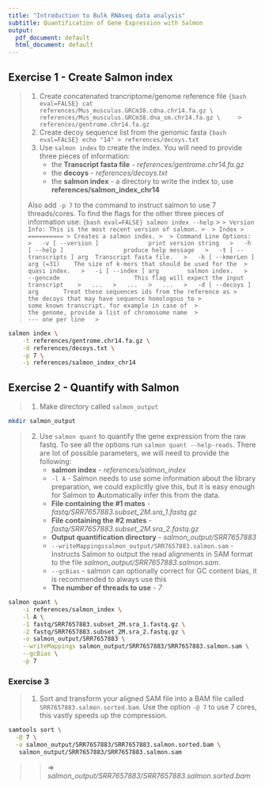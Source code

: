 ```yaml
---
title: "Introduction to Bulk RNAseq data analysis"
subtitle: Quantification of Gene Expression with Salmon
output:
  pdf_document: default
  html_document: default
---
```


## Exercise 1 - Create Salmon index
> 1. Create concatenated trancriptome/genome reference file
> ```{bash eval=FALSE}
> cat references/Mus_musculus.GRCm38.cdna.chr14.fa.gz \
>     references/Mus_musculus.GRCm38.dna_sm.chr14.fa.gz \
>     > references/gentrome.chr14.fa.gz
> ```
> 2. Create decoy sequence list from the genomic fasta
> ```{bash eval=FALSE}
> echo "14" > references/decoys.txt
> ```
> 3. Use `salmon index` to create the index. You will need to provide three
>  pieces of information:
>     * the **Transcript fasta file** - *references/gentrome.chr14.fa.gz*
>     * the **decoys** - *references/decoys.txt*
>     * the **salmon index** - a directory to write the index to, use **references/salmon_index_chr14**  
>
> Also add `-p 7` to the command to instruct salmon to use 7 threads/cores.
> To find the flags for the other three pieces of information use:
> ```{bash eval=FALSE}
> salmon index --help
> ```
>> ```
>> Version Info: This is the most recent version of salmon.
>> 
>> Index
>> ==========
>> Creates a salmon index.
>> 
>> Command Line Options:
>>   -v [ --version ]              print version string  
>>   -h [ --help ]                 produce help message  
>>   -t [ --transcripts ] arg  Transcript fasta file.  
>>   -k [ --kmerLen ] arg (=31)    The size of k-mers that should be used for the 
>>                                 quasi index.  
>>   -i [ --index ] arg        salmon index.  
>>   --gencode                     This flag will expect the input transcript   
>>   ...  
>>   ...  
>>   ...  
>>   -d [ --decoys ] arg       Treat these sequences ids from the reference as
>>                                 the decoys that may have sequence homologous to
>>                                 some known transcript. for example in case of 
>>                                 the genome, provide a list of chromosome name 
>>                                 --- one per line  
>> ```


```bash
salmon index \
    -t references/gentrome.chr14.fa.gz \
    -d references/decoys.txt \
    -p 7 \
    -i references/salmon_index_chr14
```

## Exercise 2 - Quantify with Salmon

> 1. Make directory called `salmon_output`
```bash
mkdir salmon_output
```
> 2. Use `salmon quant` to quantify the gene expression from the raw fastq.
> To see all the options run `salmon quant --help-reads`. There are lot of 
> possible parameters, we will need to provide the following:
>       * **salmon index** - *references/salmon_index*
>       * `-l A` - Salmon needs to use some information about the library 
>         preparation, we could explicitly give this, but it is easy enough
>         for Salmon to **A**utomatically infer this from the data.
>       * **File containing the #1 mates** - *fastq/SRR7657883.subset_2M.sra_1.fastq.gz*
>       * **File containing the #2 mates** - *fastq/SRR7657883.subset_2M.sra_2.fastq.gz*
>       * **Output quantification directory** - *salmon_output/SRR7657883*
>       * `--writeMappingssalmon_output/SRR7657883.salmon.sam` - Instructs 
>         Salmon to output the read alignments in SAM format to the file 
>         *salmon_output/SRR7657883.salmon.sam*.
>       * `--gcBias` - salmon can optionally correct for GC content bias, it is
>         recommended to always use this
>       * **The number of threads to use** - *7*
```bash
salmon quant \
    -i references/salmon_index \
    -l A \
    -1 fastq/SRR7657883.subset_2M.sra_1.fastq.gz \
    -2 fastq/SRR7657883.subset_2M.sra_2.fastq.gz \
    -o salmon_output/SRR7657883 \
    --writeMappings salmon_output/SRR7657883/SRR7657883.salmon.sam \
    --gcBias \
    -p 7
```

### Exercise 3

> 1. Sort and transform your aligned SAM file into a BAM file called
> `SRR7657883.salmon.sorted.bam`. Use the option `-@ 7` to use 7 cores, this vastly
> speeds up the compression.
```bash
samtools sort \
  -@ 7 \
  -o salmon_output/SRR7657883/SRR7657883.salmon.sorted.bam \
   salmon_output/SRR7657883/SRR7657883.salmon.sam
```
>> $\Rightarrow$  *salmon_output/SRR7657883/SRR7657883.salmon.sorted.bam*
